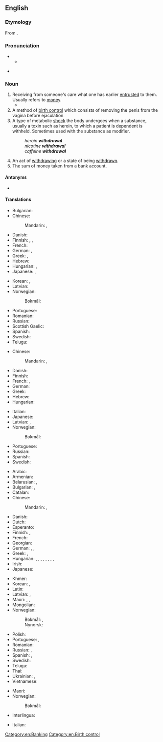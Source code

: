 ==English==
{{wikipedia}}
{{rfc|en|The fourth sense 'An act of withdrawing.' collapses many senses of the referenced verb into one, leading to very inconsistent and unpredictable translations.|section=withdrawal;_bad_definition_(4)_and_similarly_bad_translation_box}}

===Etymology===
From {{suffix|en|withdraw|al}}.

===Pronunciation===
* {{IPA|en|/wɪðˈdɹɔː(ə)l/|/wɪθˈdɹɔː(ə)l/}}
** {{audio|en|LL-Q1860 (eng)-Vealhurl-withdrawal.wav|Audio (Southern England)}}
* {{a|intrusive r}} {{IPA|en|/wɪðˈdɹɔːɹəl/|/wɪθˈdɹɔːɹəl/}}

===Noun===
{{en-noun|~}}

# Receiving from someone's care what one has earlier [[entrusted]] to them. Usually refers to [[money]].
#* {{quote-book|en|year=1973 |title=American jurisprudence: a modern comprehensive text statement of American Law, State and Federal, Volume 69|author=|page=852 |ISBN=|passage=In view of the second aspect of its control function, the Federal Reserve Board prohibits, with specified limited exceptions, the '''wisthdrawal''' of securities from general accounts where such '''withdrawals''' would undermargin such accounts.}}
# A method of [[birth control]] which consists of removing the penis from the vagina before ejaculation.
# A type of metabolic [[shock]] the body undergoes when a substance, usually a toxin such as heroin, to which a patient is dependent is withheld. Sometimes used with the substance as modifier.
#: ''heroin '''withdrawal'''''
#: ''nicotine '''withdrawal'''''
#: ''caffeine '''withdrawal'''''
# An act of [[withdraw]]ing or a state of being [[withdrawn]].
# The sum of money taken from a bank account.

====Antonyms====
* {{sense|receiving from someone's care}} {{l|en|deposit}}

====Translations====
{{trans-top|receiving from someone's care what one has earlier entrusted to them}}
* Bulgarian: {{t+|bg|връ́щане|n}}
* Chinese:
*: Mandarin: {{t+|cmn|退出|tr=tuìchū}}, {{t+|cmn|撤退|tr=chètuì}}
* Danish: {{t|da|udtræk|n}}
* Finnish: {{t+|fi|nosto}} {{qualifier|money from a bank}}, {{t+|fi|otto}} {{qualifier|money from a bank}}, {{t|fi|poisvetäminen}}
* French: {{t+|fr|retrait|m}}
* German: {{t+|de|Entnahme|f}}, {{t+|de|Abhebung|f}}
* Greek: {{t+|el|ανάληψη|f}}, {{t+|el|ανάκληση|f}}
* Hebrew: {{t|he|מְשִׁיכָה|f|tr=meshikhá}}
* Hungarian: {{t|hu|pénzfelvétel}}, {{t|hu|készpénzfelvétel}}
* Japanese: {{t+|ja|引き出し|tr=ひきだし, hikidashi}}, {{t+|ja|出金|tr=しゅっきん, shukkin}}
{{trans-mid}}
* Korean: {{t+|ko|인출(引出)}}, {{t|ko|출금(出金)}}
* Latvian: {{t|lv|izņemšana|f}}
* Norwegian:
*: Bokmål: {{t|nb|uttak|n}} {{qualifier|money from a bank}}
* Portuguese: {{t+|pt|saque|m}}
* Romanian: {{t+|ro|retragere|f}}
* Russian: {{t+|ru|сня́тие|n}} {{qualifier|money from a bank}}
* Scottish Gaelic: {{qualifier|money}} {{t|gd|togail|f}}
* Spanish: {{t+|es|retirada|f}}
* Swedish: {{t+|sv|uttag|c}} {{qualifier|money from a bank}}
* Telugu: {{t+|te|ఉపసంహరణ}}
{{trans-bottom}}

{{trans-see|method of birth control|coitus interruptus}}

{{trans-top|type of metabolic shock}}
* Chinese:
*: Mandarin: {{t|cmn|戒斷症狀}}, {{t|cmn|戒断症状|tr=jièduàn zhèngzhuàng}}
* Danish: {{t|da|abstinens|c}}
* Finnish: {{t|fi|vierotusoireet|p}}
* French: {{t+|fr|sevrage|m}} {{qualifier|process}}, {{t+|fr|manque|m}} {{qualifier|status}}
* German: {{t+|de|Entzug|m}}
* Greek: {{t+|el|στερητικό σύνδρομο|n}}
* Hebrew: {{t+|he|גְּמִילָה|f|tr=gmilá}}
* Hungarian: {{t+|hu|elvonás}}
{{trans-mid}}
* Italian: {{t+|it|astinenza|f}}
* Japanese: {{t+|ja|禁断症状|tr=きんだんしょうじょう, kindan-shōjō}}
* Latvian: {{t|lv|abstinences simptomi|m-p}}, {{t|lv|lomkas|f-p}} {{qualifier|colloquial}}
* Norwegian:
*: Bokmål: {{t+|nb|abstinens|m}}
* Portuguese: {{t|pt|síndrome de abstinência|f}}
* Russian: {{t+|ru|ло́мка|f}} {{q|slang}}
* Spanish: {{t|es|síndrome de abstinencia|m}}
* Swedish: {{t+|sv|abstinens|c}}
{{trans-bottom}}

{{trans-top|act of withdrawing}}
* Arabic: {{t|ar|اِنْسِحَاب|m}}
* Armenian: {{t-needed|hy}}
* Belarusian: {{t+|be|вы́вад|m}}, {{t|be|зня́цце|n}} {{qualifier|from a bank}}
* Bulgarian: {{t+|bg|отте́гляне|n}}, {{t+|bg|отстъпле́ние|n}}
* Catalan: {{t+|ca|retirada|f}}
* Chinese:
*: Mandarin: {{t+|cmn|提款|tr=tíkuǎn}} {{qualifier|from a bank}}, {{t+|cmn|撤退|tr=chètuì|sc=Hani}} {{qualifier|retreat}}
* Danish: {{t|da|tilbagetrækning|c}}
* Dutch: {{t+|nl|terugtrekking|f}}
* Esperanto: {{t|eo|retiriĝo}}
* Finnish: {{t+|fi|vetäytyminen}}, {{t+|fi|vieroitus}}
* French: {{t+|fr|retrait|m}}
* Georgian: {{t-needed|ka}}
* German: {{t+|de|Entzug|m}}, {{t+|de|Rückzug|m}}, {{t|de|Zurücknahme|f}}
* Greek: {{t+|el|απόσυρση|f}}, {{t+|el|αποχώρηση|f}}
* Hungarian: {{q|each with different objects}} {{t+|hu|kivonás}}, {{t+|hu|bevonás}}, {{t|hu|megvonás}}, {{t+|hu|visszavonás}}, {{t+|hu|visszavétel}}, {{q|reflexively}} {{t+|hu|visszavonulás}}, {{t+|hu|visszahúzódás}}, {{t+|hu|visszalépés}}, {{t|hu|elállás}}
* Irish: {{t|ga|aistarraingt|f}}
* Japanese: {{t+|ja|引き出し|tr=ひきだし, hikidashi}}
{{trans-mid}}
* Khmer: {{t|km|ការ​ដកទ័ព}} {{qualifier|of troops}}
* Korean: {{t+|ko|인출(引出)}}, {{t|ko|출금(出金)}}
* Latin: {{t|la|recessus|m}}
* Latvian: {{t|lv|izvešana|f}} {{qualifier|troops}}, {{t|lv|izņemšana|f}}
* Maori: {{t|mi|unuhanga}}, {{t|mi|taui}} {{qualifier|as in retreat or flight}}, {{t|mi|tauitanga}}
* Mongolian: {{t-needed|mn}}
* Norwegian:
*: Bokmål: {{t|nb|tilbaketrekking|m|f}}, {{t|nb|tilbaketrekning|m|f}}
*: Nynorsk: {{t|nn|tilbaketrekking|f}}
* Polish: {{t+|pl|wyjęcie|n}}
* Portuguese: {{t+|pt|retirada|f}}, {{t+|pt|saque|m}}
* Romanian: {{t+|ro|retragere|f}}
* Russian: {{t+|ru|вы́вод|m}} {{qualifier|of troops}}, {{t+|ru|сня́тие|m}} {{qualifier|from a bank}}
* Spanish: {{t+|es|retirada|f}}, {{t+|es|disposición|f}}
* Swedish: {{t+check|sv|utträde|n}}
* Telugu: {{t+|te|ఉపసంహరణ}}
* Thai: {{t-needed|th}}
* Ukrainian: {{t|uk|ви́ведення|n}}, {{t|uk|зняття́|n}} {{qualifier|from a bank}}
* Vietnamese: {{t-needed|vi}}
{{trans-bottom}}

{{trans-top|the sum of money taken from a bank account}}
{{trans-mid}}
* Maori: {{t|mi|moni tango}}
* Norwegian:
*: Bokmål: {{t|nb|uttak|n}}
{{trans-bottom}}

{{checktrans-top}}
* Interlingua: {{t-check|ia|retiramento}}
{{trans-mid}}
* Italian: {{t-check|it|[[ritiro]] [[ritrattazione]]}}
{{trans-bottom}}

[[Category:en:Banking]]
[[Category:en:Birth control]]